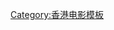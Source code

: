 {{Navbox
|state = {{{state|autocollapse}}}<!--autocollapse、uncollapsed、collapsed、plain、off-->
|name  = 最佳拍檔系列
|title = 最佳拍檔
|image =
|above =
|abovestyle = 
|listclass = hlist

| group1  = 本傳
 | list1    = 
* [[最佳拍檔]]（1982）
* [[最佳拍檔之大顯神通]]（1983）
* [[最佳拍檔之女皇密令]]（1984）
* [[最佳拍檔之千里救差婆]]（1986）
* [[新最佳拍檔]]（1989）

| group2  = 外傳
 | list2    = 
* [[最佳拍檔之醉街拍檔]]（1997）

}}<noinclude>
{{collapsible option}}
[[Category:香港电影模板]]
</noinclude>